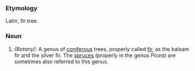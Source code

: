 ===Etymology===
Latin, fir tree.
===Noun===
#''(Botany):'' A genus of [[coniferous]] trees, properly called [[fir]], as the balsam fir and the silver fir. The [[spruces]] (properly in the genus ''Picea'') are sometimes also referred to this genus.